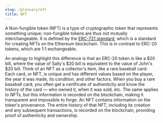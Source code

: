 ```yaml
---
slug: /glossary/nft
title: NFT
---
```


A Non-fungible token (NFT) is a type of cryptographic token that represents something unique;
non-fungible tokens are thus not mutually interchangeable.
It is defined by the [ERC-721 standard](https://eips.ethereum.org/EIPS/eip-721), which is a standard for creating NFTs on the Ethereum blockchain.
This is in contrast to ERC-20 tokens, which are 1:1 exchangeable.

An analogy to highlight this difference is that an ERC-20 token is like a \$20 bill, where the value of Sally's \$20 bill is equivalent to the value of John's \$20 bill.
Think of an NFT as a collector's item, like a rare baseball card. Each card, or NFT, is unique and has different values based on the player, the year it was made, its condition, and other factors.
When you buy a rare baseball card, you often get a certificate of authenticity and know the history of the card — who owned it, when it was sold, etc. The same applies to NFTs, but this information is recorded on the blockchain, making it transparent and impossible to forge.
An NFT contains information on the token's provenance. The entire history of that NFT,
including its creation and any subsequent transactions, is recorded on the blockchain, providing proof of authenticity and ownership.
